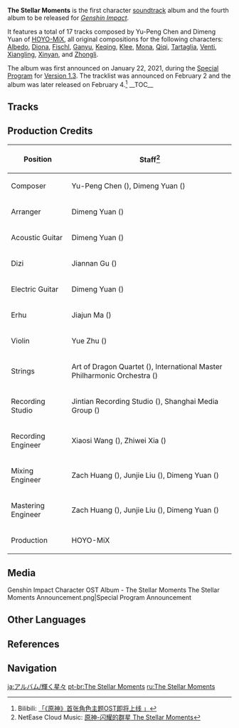 {{See also|The Stellar Moments Vol. 2}}
{{Album Infobox
|image       = The Stellar Moments.png
|type        = Character Original Soundtracks
|releaseDate = 2021-02-04
|length      = 23 min 22 sec - 17 Tracks
|spotify     = 0mSbKAlNwSFHlKL4i3OIsn
|youtube     = OLAK5uy_nigEqFARVQhXoevIK_369chPTwOxM5Ai8
|previous    = [[Jade Moon Upon a Sea of Clouds]]
|next        = [[Vortex of Legends]]
}}
'''The Stellar Moments''' is the first character [[soundtrack]] album and the fourth album to be released for ''[[Genshin Impact]]''.

It features a total of 17 tracks composed by Yu-Peng Chen and Dimeng Yuan of [[HOYO-MiX]], all original compositions for the following characters: [[Albedo]], [[Diona]], [[Fischl]], [[Ganyu]], [[Keqing]], [[Klee]], [[Mona]], [[Qiqi]], [[Tartaglia]], [[Venti]], [[Xiangling]], [[Xinyan]], and [[Zhongli]].

The album was first announced on January 22, 2021, during the [[Special Program]] for [[Version 1.3]]. The tracklist was announced on February 2 and the album was later released on February 4.<ref>Bilibili: [https://t.bilibili.com/487150008356867940 「《原神》首张角色主题OST即将上线 」]</ref>
__TOC__
==Tracks==
{{Soundtracks by Category Table|The Stellar Moments Soundtracks|hidealbum=1}}

==Production Credits==
{| class="wikitable" style="text-align:left; height:0.5em"
! Position
! Staff<ref>NetEase Cloud Music: [https://music.163.com/#/album?id=122524667 原神-闪耀的群星 The Stellar Moments]</ref>
|-
! Composer
| Yu-Peng Chen ({{Lang|zh=陈致逸|mini=1}}), Dimeng Yuan ({{Lang|zh=苑迪萌|mini=1}})
|-
! Arranger
| Dimeng Yuan ({{Lang|zh=苑迪萌|mini=1}})
|-
! Acoustic Guitar
| Dimeng Yuan ({{Lang|zh=苑迪萌|mini=1}})
|-
! Dizi
| Jiannan Gu ({{Lang|zh=顾剑楠|mini=1}})
|-
! Electric Guitar
| Dimeng Yuan ({{Lang|zh=苑迪萌|mini=1}})
|-
! Erhu
| Jiajun Ma ({{Lang|zh=马稼骏|mini=1}})
|-
! Violin
| Yue Zhu ({{Lang|zh=朱玥|mini=1}})
|-
! Strings
| Art of Dragon Quartet ({{Lang|zh=龙之艺四重奏|mini=1}}), International Master Philharmonic Orchestra ({{Lang|zh=国际首席爱乐乐团|mini=1}})
|-
! Recording Studio
| Jintian Recording Studio ({{Lang|zh=金田录音棚|mini=1}}), Shanghai Media Group ({{Lang|zh=上海广播大厦|mini=1}})
|-
! Recording Engineer
| Xiaosi Wang ({{Lang|zh=王小四|mini=1}}), Zhiwei Xia ({{Lang|zh=夏之炜|mini=1}})
|-
! Mixing Engineer
| Zach Huang ({{Lang|zh=黄巍|mini=1}}), Junjie Liu ({{Lang|zh=刘俊杰|mini=1}}), Dimeng Yuan ({{Lang|zh=苑迪萌|mini=1}})
|-
! Mastering Engineer
| Zach Huang ({{Lang|zh=黄巍|mini=1}}), Junjie Liu ({{Lang|zh=刘俊杰|mini=1}}), Dimeng Yuan ({{Lang|zh=苑迪萌|mini=1}})
|-
! Production
| HOYO-MiX
|}

==Media==
<gallery hideaddbutton="true" captionalign="center">
Genshin Impact Character OST Album - The Stellar Moments
The Stellar Moments Announcement.png|Special Program Announcement
</gallery>

==Other Languages==
{{Other Languages
|en      = The Stellar Moments
|zhs     = 闪耀的群星
|zhs_rm  = Shǎnyào de Qúnxīng
|zht     = 閃耀的群星
|zht_rm  = Shǎnyào de Qúnxīng
|zh_tl   = Shining Stars
|ja      = 輝く星々
|ja_rm   = Kagayaku Hoshiboshi
|ja_tl   = Shining Stars
|ko      = 빛나는 뭇별
|ko_rm   = Binnaneun Mutbyeol
|ko_tl   = Many Shining Stars
}}

==References==
{{Reflist}}

==Navigation==
{{Lore Navbox}}
[[ja:アルバム/輝く星々]]
[[pt-br:The Stellar Moments]]
[[ru:The Stellar Moments]]